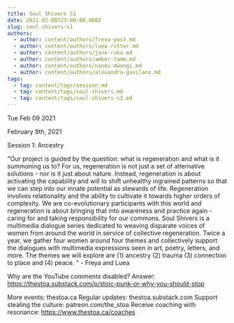 ```yaml
---
title: Soul Shivers S1
date: 2021-02-08T23:00:00.000Z
slug: soul-shivers-s1
authors:
  - author: content/authors/freya-yost.md
  - author: content/authors/luea-ritter.md
  - author: content/authors/jane-ruka.md
  - author: content/authors/amber-tamm.md
  - author: content/authors/naomi-mwangi.md
  - author: content/authors/alexandra-gavilano.md
tags:
  - tag: content/tags/session.md
  - tag: content/tags/soul-shivers.md
  - tag: content/tags/soul-shivers-s3.md
---
```






Tue Feb 09 2021

February 9th, 2021

Session 1: Ancestry

"Our project is guided by the question: what is regeneration and what is it summoning us to? For us, regeneration is not just a set of alternative solutions - nor is it just about nature. Instead, regeneration is about activating the capability and will to shift unhealthy ingrained patterns so that we can step into our innate potential as stewards of life. Regeneration involves relationality and the ability to cultivate it towards higher orders of complexity. We are co-evolutionary participants with this world and regeneration is about bringing that into awareness and practice again - caring for and taking responsibility for our commons. Soul Shivers is a multimedia dialogue series dedicated to weaving disparate voices of women from around the world in service of collective regeneration. Twice a year, we gather four women around four themes and collectively support the dialogues with multimedia expressions seen in art, poetry, letters, and more. The themes we will explore are (1) ancestry (2) trauma (3) connection to place and (4) peace. " - Freya and Luea

Why are the YouTube comments disabled? Answer: https://thestoa.substack.com/p/stoic-punk-or-why-you-should-stop

More events: thestoa.ca
Regular updates: thestoa.substack.com
Support stealing the culture: patreon.com/the_stoa
Receive coaching with resonance: https://www.thestoa.ca/coaches


